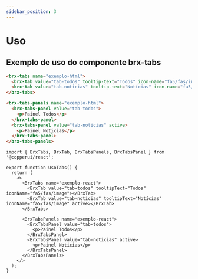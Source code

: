 ```yaml
---
sidebar_position: 3
---
```



# Uso

## Exemplo de uso do componente brx-tabs

<Tabs>

<TabItem value="html" label="HTML">

```html
<brx-tabs name="exemplo-html">
  <brx-tab value="tab-todos" tooltip-text="Todos" icon-name="fa5/fas/image"></brx-tab>
  <brx-tab value="tab-noticias" tooltip-text="Notícias" icon-name="fa5/fas/image" active></brx-tab>
</brx-tabs>

<brx-tabs-panels name="exemplo-html">
  <brx-tabs-panel value="tab-todos">
    <p>Painel Todos</p>
  </brx-tabs-panel>
  <brx-tabs-panel value="tab-noticias" active>
    <p>Painel Noticias</p>
  </brx-tabs-panel>
</brx-tabs-panels>
```

</TabItem>

<TabItem value="react" label="React">

```tsx
import { BrxTabs, BrxTab, BrxTabsPanels, BrxTabsPanel } from '@copperui/react';

export function UsoTabs() {
  return (
    <>
      <BrxTabs name="exemplo-react">
        <BrxTab value="tab-todos" tooltipText="Todos" iconName="fa5/fas/image"></BrxTab>
        <BrxTab value="tab-noticias" tooltipText="Notícias" iconName="fa5/fas/image" active></BrxTab>
      </BrxTabs>

      <BrxTabsPanels name="exemplo-react">
        <BrxTabsPanel value="tab-todos">
          <p>Painel Todos</p>
        </BrxTabsPanel>
        <BrxTabsPanel value="tab-noticias" active>
          <p>Painel Noticias</p>
        </BrxTabsPanel>
      </BrxTabsPanels>
    </>
  );
}
```

</TabItem>

</Tabs>
